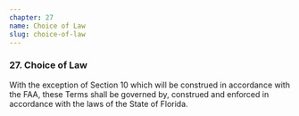 ```yaml
---
chapter: 27
name: Choice of Law
slug: choice-of-law
---
```


### 27. Choice of Law

With the exception of Section 10 which will be construed in accordance with the FAA, these Terms shall be governed by, construed and enforced in accordance with the laws of the State of Florida.
